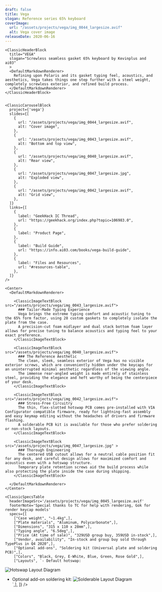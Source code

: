 ```yaml
---
draft: false
title: Vega
slogan: Reference series 65% keyboard
coverImage:
  url: "/assets/projects/vega/img_0044_largesize.avif"
  alt: Vega cover image
releaseDate: 2020-06-16
---
```


<DefaultLayout title={frontmatter.title}>

  <ClassicBlurredHeader src={frontmatter.coverImage.url} />

  <div class="container mx-auto">

    <ClassicHeaderBlock 
      title="VEGA"
      slogan="Screwless seamless gasket 65% keyboard by Kevinplus and ai03"
      >
      <DefaultMarkdownRenderer>
        Refining upon Polaris and its gasket typing feel, acoustics, and aesthetics, Vega takes things one step further with a steel weight, completely screwless exterior, and refined build process.
      </DefaultMarkdownRenderer>
    </ClassicHeaderBlock>


    <ClassicCarouselBlock 
      project={'vega'} 
      slides={[
        {
          url: "/assets/projects/vega/img_0044_largesize.avif",
          alt: "Cover image",
        },
        {
          url: "/assets/projects/vega/img_0043_largesize.avif",
          alt: "Bottom and top view",
        },
        {
          url: "/assets/projects/vega/img_0040_largesize.avif",
          alt: "Rear view",
        },
        {
          url: "/assets/projects/vega/img_0047_largesize.jpg",
          alt: "Exploded view",
        },
        {
          url: "/assets/projects/vega/img_0042_largesize.avif",
          alt: "Grid view",
        },
      ]} 
      links={[
        {
          label: "GeekHack IC Thread",
          url: "https://geekhack.org/index.php?topic=106983.0",
        },
        {
          label: "Product Page",
        },
        {
          label: "Build Guide",
          url: "https://info.ai03.com/books/vega-build-guide",
        },
        {
          label: "Files and Resources",
          url: "#resources-table",
        },
      ]}
    />

    <Center>
      <DefaultMarkdownRenderer>

        <ClassicImageTextBlock src="/assets/projects/vega/img_0043_largesize.avif">
          ### Tailor-Made Typing Experience
          Vega brings the extreme typing comfort and acoustic tuning to the 65% form factor, using 28 custom gaskets to completely isolate the plate from the case.  
          A precision-cut foam midlayer and dual stack bottom foam layer allows for precise tuning to balance acoustics and typing feel to your exact preference.
        </ClassicImageTextBlock>

        <ClassicImageTextBlock src="/assets/projects/vega/img_0040_largesize.avif">
          ### The Reference Aesthetic
          The clean, sleek, seamless exterior of Vega has no visible exterior screws, which are conveniently hidden under the keycaps for an uninterrupted minimal aesthetic regardless of the viewing angle.  
          The immense rear-angled weight is made entirely of stainless steel, providing the elegance and heft worthy of being the centerpiece of your desk.
        </ClassicImageTextBlock> 

        <ClassicImageTextBlock src="/assets/projects/vega/img_0042_largesize.avif">
          ### Stress-Free Circuitry
          The thin, flex-slotted hotswap PCB comes pre-installed with VIA Configurator compatible firmware, ready for lightning-fast assembly and easy keymap editing without the headaches of drivers and firmware flashing.  
          A solderable PCB kit is available for those who prefer soldering or non-stock layouts.
        </ClassicImageTextBlock> 

        <ClassicImageTextBlock src="/assets/projects/vega/img_0047_largesize.jpg" >
          ### Thorough Engineering
          The centered USB cutout allows for a neutral cable position fit for any desk, and careful design allows for maximized comfort and acoustics even with a hotswap structure.  
          Temporary plate retention screws aid the build process while also protecting the plate inside the case during shipping.
        </ClassicImageTextBlock>

      </DefaultMarkdownRenderer>
    </Center>

    <ClassicSpecsTable 
      headerImageSrc='/assets/projects/vega/img_0045_largesize.avif' 
      footerNote='Special thanks to TC for help with rendering, Gok for render keycap models'
      specs={[
        ["Case weight", "~1.4kg",],
        ["Plate materials", "Aluminum, Polycarbonate",],
        ["Dimensions", "315 x 110 x 28mm",],
        ["Typing angle", "6.5deg",],
        ["Price (At time of sale)", "329USD group buy, 359USD in-stock",],
        ["Vendor, availability", "In-stock and group buy sold through TypePlus in Q4 2020",],
        ["Optional add-ons", "Soldering kit (Universal plate and soldering PCB)",],
        ["Colors", "Black, Grey, E-White, Blue, Green, Rose Gold",],
        ["Layouts", `- Default hotswap:
![Hotswap Layout Diagram](/assets/projects/vega/img_0046_mediumsize.png)  
- Optional add-on soldering kit:
![Solderable Layout Diagram](/assets/projects/vega/img_0038_mediumsize.png)  
`,],
    ]} />

    <ClassicResourcesTable project='vega' />

  </div>

</DefaultLayout>